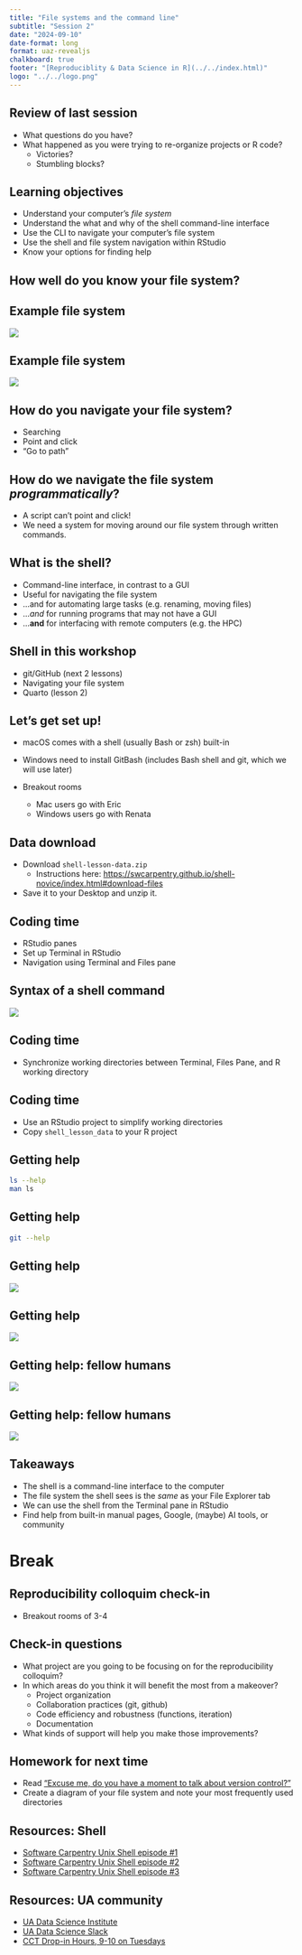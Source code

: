 ```yaml
---
title: "File systems and the command line"
subtitle: "Session 2"
date: "2024-09-10"
date-format: long
format: uaz-revealjs
chalkboard: true
footer: "[Reproduciblity & Data Science in R](../../index.html)"
logo: "../../logo.png"
---
```


## Review of last session

-   What questions do you have?
-   What happened as you were trying to re-organize projects or R code?
    -   Victories?
    -   Stumbling blocks?

## Learning objectives

-   Understand your computer's *file system*
-   Understand the what and why of the shell command-line interface
-   Use the CLI to navigate your computer's file system
-   Use the shell and file system navigation within RStudio
-   Know your options for finding help

## How well do you know your file system?

## Example file system

![](file-path-example.png)

## Example file system

![](file-structure-example.png)

## How do you navigate your file system?

-   Searching
-   Point and click
-   "Go to path"

## How do we navigate the file system *programmatically*?

-   A script can't point and click!
-   We need a system for moving around our file system through written commands.

## What is the shell?

-   Command-line interface, in contrast to a GUI
-   Useful for navigating the file system
-   ...and for automating large tasks (e.g. renaming, moving files)
-   ...*and* for running programs that may not have a GUI
-   ...**and** for interfacing with remote computers (e.g. the HPC)

## Shell in this workshop

-   git/GitHub (next 2 lessons)
-   Navigating your file system
-   Quarto (lesson 2)

## Let's get set up!

-   macOS comes with a shell (usually Bash or zsh) built-in

-   Windows need to install GitBash (includes Bash shell and git, which we will use later)

-   Breakout rooms

    -   Mac users go with Eric
    -   Windows users go with Renata

## Data download

-   Download `shell-lesson-data.zip`
    -   Instructions here: <https://swcarpentry.github.io/shell-novice/index.html#download-files>
-   Save it to your Desktop and unzip it.

## Coding time

-   RStudio panes
-   Set up Terminal in RStudio
-   Navigation using Terminal and Files pane

## Syntax of a shell command

![](shell_syntax.png){fig-align="center"}

## Coding time

-   Synchronize working directories between Terminal, Files Pane, and R working directory

## Coding time

-   Use an RStudio project to simplify working directories
-   Copy `shell_lesson_data` to your R project

## Getting help

``` bash
ls --help
man ls
```

## Getting help

``` bash
git --help
```

## Getting help

![](getwd.png){fig-align="center"}

## Getting help

![](man_page.png){fig-align="center"}

## Getting help: fellow humans

![](ua-ds-slack.png){fig-align="center"}

## Getting help: fellow humans

![](drop-ins.png){fig-align="center"}

## Takeaways

-   The shell is a command-line interface to the computer
-   The file system the shell sees is the *same* as your File Explorer tab
-   We can use the shell from the Terminal pane in RStudio
-   Find help from built-in manual pages, Google, (maybe) AI tools, or community

# Break

## Reproducibility colloquim check-in

-   Breakout rooms of 3-4

## Check-in questions {.smaller}

-   What project are you going to be focusing on for the reproducibility colloquim?
-   In which areas do you think it will benefit the most from a makeover?
    -   Project organization
    -   Collaboration practices (git, github)
    -   Code efficiency and robustness (functions, iteration)
    -   Documentation
-   What kinds of support will help you make those improvements?

## Homework for next time

-   Read ["Excuse me, do you have a moment to talk about version control?"](https://peerj.com/preprints/3159/)
-   Create a diagram of your file system and note your most frequently used directories

## Resources: Shell

-   [Software Carpentry Unix Shell episode #1](https://swcarpentry.github.io/shell-novice/01-intro)
-   [Software Carpentry Unix Shell episode #2](https://swcarpentry.github.io/shell-novice/02-filedir)
-   [Software Carpentry Unix Shell episode #3](https://swcarpentry.github.io/shell-novice/03-create)

## Resources: UA community

-   [UA Data Science Institute](https://datascience.arizona.edu/)
-   [UA Data Science Slack](https://jcoliver.github.io/uadatascience-slack/)
-   [CCT Drop-in Hours, 9-10 on Tuesdays](https://datascience.cct.arizona.edu/drop-in-hours)
